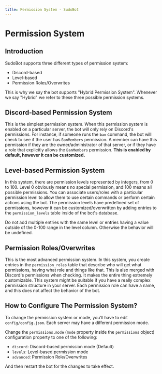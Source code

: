 ```yaml
---
title: Permission System - SudoBot
---
```



# Permission System

## Introduction

SudoBot supports three different types of permission system:

-   Discord-based&#x20;
-   Level-based
-   Permission Roles/Overwrites

This is why we say the bot supports "Hybrid Permission System". Whenever we say "Hybrid" we refer to these three possible permission systems.

## Discord-based Permission System

This is the simplest permission system. When this permission system is enabled on a particular server, the bot will only rely on Discord's permissions. For instance, if someone runs the `ban` command, the bot will check to see if the user has `BanMembers` permission. A member can have this permission if they are the owner/administrator of that server, or if they have a role that explicitly allows the `BanMembers` permission. **This is enabled by default, however it can be customized.**

## Level-based Permission System

In this system, there are permission levels represented by integers, from 0 to 100. Level 0 obviously means no special permission, and 100 means all possible permissions. You can associate users/roles with a particular permission level to allow them to use certain commands or perform certain actions using the bot. The permission levels have predefined set of permissions, however it can be customized/overwritten by adding entries to the `permission_levels` table inside of the bot's database.

<Callout type="warning">
    Do not add multiple entries with the same level or entries having a value
    outside of the 0-100 range in the level column. Otherwise the behavior will
    be undefined.
</Callout>

## Permission Roles/Overwrites

This is the most advanced permission system. In this system, you create entries in the `permission_roles` table that describe who will get what permissions, having what role and things like that. This is also merged with Discord's permissions when checking. It makes the entire thing extremely customizable. This system might be suitable if you have a really complex permission structure in your server. Each permission role can have a name, and this does not affect the behavior of the bot.

## How to Configure The Permission System?

To change the permission system or mode, you'll have to edit `config/config.json`. Each server may have a different permission mode.&#x20;

Change the `permissions.mode` (`mode` property inside the `permissions` object) configuration property to one of the following:

-   `discord`: Discord-based permission mode (Default)
-   `levels`: Level-based permission mode
-   `advanced`: Permission Role/Overwrites

And then restart the bot for the changes to take effect.
